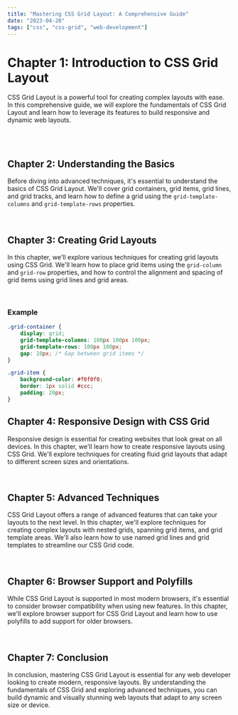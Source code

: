 ```yaml
---
title: "Mastering CSS Grid Layout: A Comprehensive Guide"
date: "2023-04-20"
tags: ["css", "css-grid", "web-development"]
---
```


<CustomImage
    src="https://images.unsplash.com/photo-1616628188550-808682f3926d?q=80&w=1887&auto=format&fit=crop&ixlib=rb-4.0.3&ixid=M3wxMjA3fDB8MHxwaG90by1wYWdlfHx8fGVufDB8fHx8fA%3D%3D?q=80&w=800&h=600&auto=format&fit=crop"
    alt="The Power of Progressive Web Apps: Building Fast, Reliable, and Engaging Web Experiences"
/>

# Chapter 1: Introduction to CSS Grid Layout

CSS Grid Layout is a powerful tool for creating complex layouts with ease. In this comprehensive guide, we will explore the fundamentals of CSS Grid Layout and learn how to leverage its features to build responsive and dynamic web layouts.

<br />
<br />

## Chapter 2: Understanding the Basics

Before diving into advanced techniques, it's essential to understand the basics of CSS Grid Layout. We'll cover grid containers, grid items, grid lines, and grid tracks, and learn how to define a grid using the `grid-template-columns` and `grid-template-rows` properties.

<br />

## Chapter 3: Creating Grid Layouts

In this chapter, we'll explore various techniques for creating grid layouts using CSS Grid. We'll learn how to place grid items using the `grid-column` and `grid-row` properties, and how to control the alignment and spacing of grid items using grid lines and grid areas.

<br />

### Example

```css
.grid-container {
    display: grid;
    grid-template-columns: 100px 100px 100px;
    grid-template-rows: 100px 100px;
    gap: 10px; /* Gap between grid items */
}

.grid-item {
    background-color: #f0f0f0;
    border: 1px solid #ccc;
    padding: 20px;
}
```

## Chapter 4: Responsive Design with CSS Grid

Responsive design is essential for creating websites that look great on all devices. In this chapter, we'll learn how to create responsive layouts using CSS Grid. We'll explore techniques for creating fluid grid layouts that adapt to different screen sizes and orientations.

<br />

## Chapter 5: Advanced Techniques

CSS Grid Layout offers a range of advanced features that can take your layouts to the next level. In this chapter, we'll explore techniques for creating complex layouts with nested grids, spanning grid items, and grid template areas. We'll also learn how to use named grid lines and grid templates to streamline our CSS Grid code.

<br />

## Chapter 6: Browser Support and Polyfills

While CSS Grid Layout is supported in most modern browsers, it's essential to consider browser compatibility when using new features. In this chapter, we'll explore browser support for CSS Grid Layout and learn how to use polyfills to add support for older browsers.

<br />

## Chapter 7: Conclusion

In conclusion, mastering CSS Grid Layout is essential for any web developer looking to create modern, responsive layouts. By understanding the fundamentals of CSS Grid and exploring advanced techniques, you can build dynamic and visually stunning web layouts that adapt to any screen size or device.
